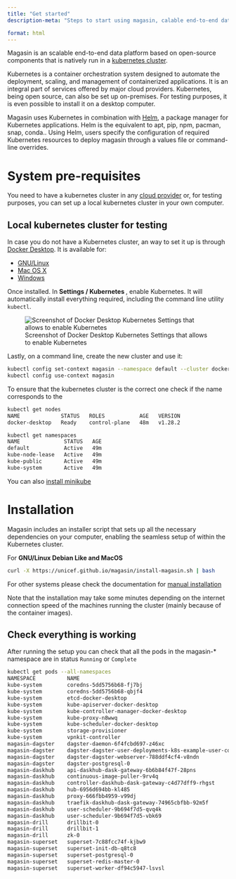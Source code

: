 ```yaml
---
title: "Get started"
description-meta: "Steps to start using magasin, calable end-to-end data platform based on open-source components that is natively run in a kubernetes cluster"

format: html
---
```


Magasin is an scalable end-to-end data platform based on open-source components that is natively run in a [kubernetes cluster](https://kubernetes.io).

Kubernetes is a container orchestration system designed to automate the deployment, scaling, and management of containerized applications. It is an integral part of services offered by major cloud providers. Kubernetes, being open source, can also be set up on-premises. For testing purposes, it is even possible to install it on a desktop computer.

Magasin uses Kubernetes in combination with [Helm](https://helm.sh/), a package manager for Kubernetes applications. Helm is the equivalent to apt, pip, npm, pacman, snap, conda.. Using Helm, users specify the configuration of required Kubernetes resources to deploy magasin through a values file or command-line overrides.



# System pre-requisites

You need to have a kubernetes cluster in any [cloud provider](install.qmd#setting-a-cluster-in-major-cloud-providers) or, for testing purposes, you can set up a local kubernetes cluster in your own computer.

## Local kubernetes cluster for testing
In case you do not have a Kubernetes cluster, an way to set it up is through [Docker Desktop](https://docs.docker.com/desktop/). It is available for: 

* [GNU/Linux](https://docs.docker.com/desktop/install/linux-install/)
* [Mac OS X](https://docs.docker.com/desktop/install/mac-install/)
* [Windows](https://docs.docker.com/desktop/install/windows-install/)

Once installed. In **Settings / Kubernetes **, enable Kubernetes. It will automatically install everything required, including the command line utility `kubectl`.

![Screenshot of Docker Desktop Kubernetes Settings that allows to enable Kubernetes ](./images/install-enable-kubernetes-docker-desktop.png)

Lastly, on a command line, create the new cluster and use it:

```sh
kubectl config set-context magasin --namespace default --cluster docker-desktop --user=docker-desktop
kubectl config use-context magasin
```

To ensure that the kubernetes cluster is the correct one check if the name corresponds to the
```sh
kubectl get nodes
NAME             STATUS   ROLES           AGE   VERSION
docker-desktop   Ready    control-plane   48m   v1.28.2
```

```sh
kubectl get namespaces
NAME              STATUS   AGE
default           Active   49m
kube-node-lease   Active   49m
kube-public       Active   49m
kube-system       Active   49m
```

You can also [install minikube](install.qmd#option-2-local-cluster-using-minikube)


# Installation

Magasin includes an installer script that sets up all the necessary dependencies on your computer, enabling the seamless setup of within the Kubernetes cluster.

For **GNU/Linux Debian Like and MacOS**

  ```sh
  curl -X https://unicef.github.io/magasin/install-magasin.sh | bash
  ```

For other systems please check the documentation for [manual installation](install.qmd#manual-installation)

Note that the installation may take some minutes depending on the internet connection speed of the machines running the cluster (mainly because of the container images).

## Check everything is working

After running the setup you can check that all the pods in the magasin-* namespace are in status `Running` or `Complete` 

```sh
kubectl get pods --all-namespaces 
NAMESPACE          NAME                                                              READY   STATUS      RESTARTS        AGE
kube-system        coredns-5dd5756b68-fj7bj                                          1/1     Running     0               7d
kube-system        coredns-5dd5756b68-qbjf4                                          1/1     Running     0               7d
kube-system        etcd-docker-desktop                                               1/1     Running     0               7d
kube-system        kube-apiserver-docker-desktop                                     1/1     Running     0               7d
kube-system        kube-controller-manager-docker-desktop                            1/1     Running     0               7d
kube-system        kube-proxy-n8wwq                                                  1/1     Running     0               7d
kube-system        kube-scheduler-docker-desktop                                     1/1     Running     0               7d
kube-system        storage-provisioner                                               1/1     Running     0               7d
kube-system        vpnkit-controller                                                 1/1     Running     0               7d
magasin-dagster    dagster-daemon-6f4fcbd697-z46xc                                   1/1     Running     0               6m24s
magasin-dagster    dagster-dagster-user-deployments-k8s-example-user-code-1-5qjrfh   1/1     Running     0               6m24s
magasin-dagster    dagster-dagster-webserver-788ddf4cf4-v8ndn                        1/1     Running     0               6m24s
magasin-dagster    dagster-postgresql-0                                              1/1     Running     0               6m24s
magasin-daskhub    api-daskhub-dask-gateway-6b6b84f47f-28pns                         1/1     Running     0               6m27s
magasin-daskhub    continuous-image-puller-9rv4q                                     1/1     Running     0               6m27s
magasin-daskhub    controller-daskhub-dask-gateway-c4d77dff9-rhgst                   1/1     Running     0               6m27s
magasin-daskhub    hub-6956d694bb-kl485                                              1/1     Running     0               6m27s
magasin-daskhub    proxy-666fbb4959-v99dj                                            1/1     Running     0               6m27s
magasin-daskhub    traefik-daskhub-dask-gateway-74965cbfbb-92m5f                     1/1     Running     0               6m27s
magasin-daskhub    user-scheduler-9b694f7d5-qvq4k                                    1/1     Running     0               6m27s
magasin-daskhub    user-scheduler-9b694f7d5-vbk69                                    1/1     Running     0               6m27s
magasin-drill      drillbit-0                                                        0/1     Running     1 (31s ago)     6m33s
magasin-drill      drillbit-1                                                        0/1     Pending     0               6m33s
magasin-drill      zk-0                                                              1/1     Running     0               6m33s
magasin-superset   superset-7c88fcc74f-kjbw9                                         1/1     Running     0               6m23s
magasin-superset   superset-init-db-q8tc8                                            0/1     Completed   0               6m23s
magasin-superset   superset-postgresql-0                                             1/1     Running     0               6m23s
magasin-superset   superset-redis-master-0                                           1/1     Running     0               6m23s
magasin-superset   superset-worker-df94c5947-lsvsl                                   1/1     Running     1 (2m44s ago)   6m23s

```

